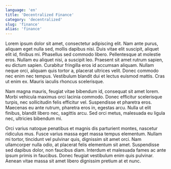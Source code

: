 ```yaml
---
language: 'en'
title: 'Decentralized Finance'
category: 'decentralized'
slug: 'finance'
alias: 'finance'
---
```


Lorem ipsum dolor sit amet, consectetur adipiscing elit. Nam ante purus, aliquam eget nulla sed, mollis dapibus nisi. Duis vitae elit suscipit, aliquet elit id, finibus mi. Phasellus sed commodo libero. Pellentesque at molestie eros. Nullam eu aliquet nisi, a suscipit leo. Praesent sit amet rutrum sapien, eu dictum sapien. Curabitur fringilla eros id accumsan aliquam. Nullam neque orci, aliquam quis tortor a, placerat ultrices velit. Donec commodo nec enim nec tempus. Vestibulum blandit dui et lectus euismod mattis. Cras ut enim ex. Mauris iaculis rhoncus scelerisque.

Nam magna mauris, feugiat vitae bibendum id, consequat sit amet lorem. Morbi vehicula maximus orci lacinia commodo. Donec efficitur scelerisque turpis, nec sollicitudin felis efficitur vel. Suspendisse et pharetra eros. Maecenas eu ante rutrum, pharetra eros in, egestas arcu. Nulla ut elit finibus, blandit libero nec, sagittis arcu. Sed orci metus, malesuada eu ligula nec, ultricies bibendum mi.

Orci varius natoque penatibus et magnis dis parturient montes, nascetur ridiculus mus. Fusce varius massa eget massa tempus elementum. Nullam mi tortor, tincidunt vel pulvinar quis, dignissim sit amet orci. Nam ullamcorper nulla odio, at placerat felis elementum sit amet. Suspendisse sed dapibus dolor, non faucibus diam. Interdum et malesuada fames ac ante ipsum primis in faucibus. Donec feugiat vestibulum enim quis pulvinar. Aenean vitae massa sit amet libero dignissim pretium at et nunc.
